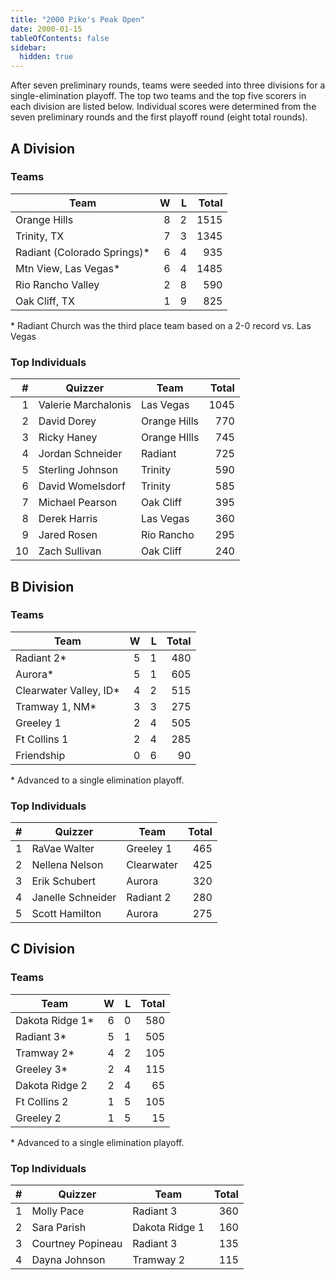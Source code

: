 ```yaml
---
title: "2000 Pike's Peak Open"
date: 2000-01-15
tableOfContents: false
sidebar:
  hidden: true
---
```


After seven preliminary rounds, teams were seeded into three divisions for a single-elimination playoff. The top two teams and the top five scorers in each division are listed below.
Individual scores were determined from the seven preliminary rounds and the first playoff round (eight total rounds).

## A Division

### Teams

| Team                        |    W |    L | Total |
| --------------------------- | ---: | ---: | ----: |
| Orange Hills                |    8 |    2 |  1515 |
| Trinity, TX                 |    7 |    3 |  1345 |
| Radiant (Colorado Springs)* |    6 |    4 |   935 |
| Mtn View, Las Vegas*        |    6 |    4 |  1485 |
| Rio Rancho Valley           |    2 |    8 |   590 |
| Oak Cliff, TX               |    1 |    9 |   825 |

\* Radiant Church was the third place team based on a 2-0 record vs. Las Vegas

### Top Individuals

|    # | Quizzer             | Team         | Total |
| ---: | ------------------- | ------------ | ----: |
|    1 | Valerie Marchalonis | Las Vegas    |  1045 |
|    2 | David Dorey         | Orange Hills |   770 |
|    3 | Ricky Haney         | Orange HIlls |   745 |
|    4 | Jordan Schneider    | Radiant      |   725 |
|    5 | Sterling Johnson    | Trinity      |   590 |
|    6 | David Womelsdorf    | Trinity      |   585 |
|    7 | Michael Pearson     | Oak Cliff    |   395 |
|    8 | Derek Harris        | Las Vegas    |   360 |
|    9 | Jared Rosen         | Rio Rancho   |   295 |
|   10 | Zach Sullivan       | Oak Cliff    |   240 |

## B Division

### Teams

| Team                   |    W |    L | Total |
| ---------------------- | ---: | ---: | ----: |
| Radiant 2*             |    5 |    1 |   480 |
| Aurora*                |    5 |    1 |   605 |
| Clearwater Valley, ID* |    4 |    2 |   515 |
| Tramway 1, NM*         |    3 |    3 |   275 |
| Greeley 1              |    2 |    4 |   505 |
| Ft Collins 1           |    2 |    4 |   285 |
| Friendship             |    0 |    6 |    90 |

\* Advanced to a single elimination playoff.

### Top Individuals

|    # | Quizzer           | Team       | Total |
| ---: | ----------------- | ---------- | ----: |
|    1 | RaVae Walter      | Greeley 1  |   465 |
|    2 | Nellena Nelson    | Clearwater |   425 |
|    3 | Erik Schubert     | Aurora     |   320 |
|    4 | Janelle Schneider | Radiant 2  |   280 |
|    5 | Scott Hamilton    | Aurora     |   275 |

## C Division

### Teams

| Team            |    W |    L | Total |
| --------------- | ---: | ---: | ----: |
| Dakota Ridge 1* |    6 |    0 |   580 |
| Radiant 3*      |    5 |    1 |   505 |
| Tramway 2*      |    4 |    2 |   105 |
| Greeley 3*      |    2 |    4 |   115 |
| Dakota Ridge 2  |    2 |    4 |    65 |
| Ft Collins 2    |    1 |    5 |   105 |
| Greeley 2       |    1 |    5 |    15 |

\* Advanced to a single elimination playoff.

### Top Individuals

|    # | Quizzer           | Team           | Total |
| ---: | ----------------- | -------------- | ----: |
|    1 | Molly Pace        | Radiant 3      |   360 |
|    2 | Sara Parish       | Dakota Ridge 1 |   160 |
|    3 | Courtney Popineau | Radiant 3      |   135 |
|    4 | Dayna Johnson     | Tramway 2      |   115 |

